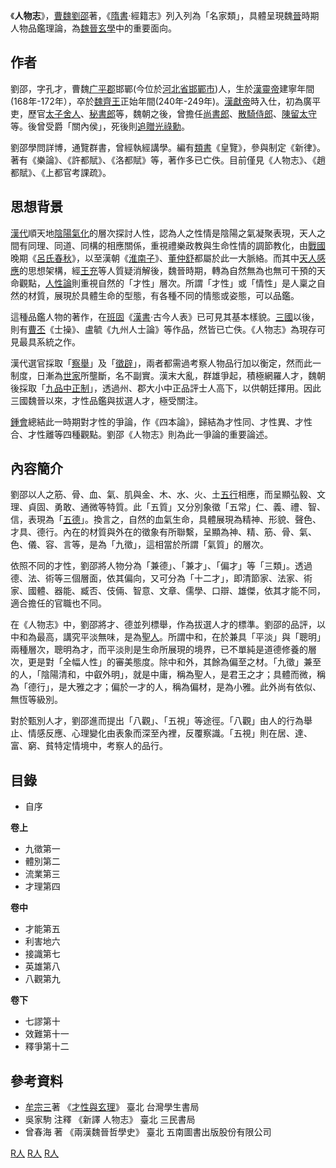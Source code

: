 《'''人物志'''》，[[曹魏|曹魏]][[刘劭_(三国)|劉邵]]著，《[[隋書|隋書]]·經籍志》列入列為「名家類」，具體呈現魏[[晉朝|晉]]時期人物品鑑理論，為[[魏晉玄學|魏晉玄學]]中的重要面向。

==作者==
劉邵，字孔才，曹魏[[广平郡|广平郡]]邯鄲(今位於[[河北省|河北省]][[邯鄲市|邯鄲市]])人，生於[[漢靈帝|漢靈帝]]建寧年間(168年-172年），卒於[[魏齊王|魏齊王]]正始年間(240年-249年)。[[漢獻帝|漢獻帝]]時入仕，初為廣平吏，歷官[[太子舍人|太子舍人]]、[[秘書郎|秘書郎]]等，魏朝之後，曾擔任[[尚書郎|尚書郎]]、[[散騎侍郎|散騎侍郎]]、[[陳留|陳留]][[太守|太守]]等。後曾受爵「關內侯」，死後則[[追贈|追贈]][[光祿勳|光祿勳]]。

劉邵學問詳博，通覽群書，曾經執經講學。編有[[類書|類書]]《皇覽》，參與制定《新律》。著有《樂論》、《許都賦》、《洛都賦》等，著作多已亡佚。目前僅見《人物志》、《趙都賦》、《上都官考課疏》。

==思想背景==
[[漢代|漢代]]順天地[[陰陽|陰陽]][[氣化|氣化]]的層次探討人性，認為人之性情是陰陽之氣凝聚表現，天人之間有同理、同道、同構的相應關係，重視禮樂政教與生命性情的調節教化，由[[戰國_(中國)|戰國]]晚期《[[呂氏春秋|呂氏春秋]]》，以至漢朝《[[淮南子|淮南子]]》、[[董仲舒|董仲舒]]都屬於此一大脈絡。而其中[[天人感應|天人感應]]的思想架構，經[[王充|王充]]等人質疑消解後，魏晉時期，轉為自然無為也無可干預的天命觀點，[[人性論|人性論]]則重視自然的「才性」層次。所謂「才性」或「情性」是人稟之自然的材質，展現於具體生命的型態，有各種不同的情態或姿態，可以品鑑。

這種品鑑人物的著作，在[[班固|班固]]《[[漢書|漢書]]·古今人表》已可見其基本樣貌。[[三國|三國]]以後，則有[[曹丕|曹丕]]《士操》、盧毓《九州人士論》等作品，然皆已亡佚。《人物志》為現存可見最具系統之作。

漢代選官採取「[[察舉|察舉]]」及「[[徵辟|徵辟]]」，兩者都需過考察人物品行加以衡定，然而此一制度，日漸為[[世家|世家]]所壟斷，名不副實。漢末大亂，群雄爭起，積極網羅人才，魏朝後採取「[[九品中正制|九品中正制]]」，透過州、郡大小中正品評士人高下，以供朝廷擇用。因此三國魏晉以來，才性品鑑與拔選人才，極受關注。

[[鍾會|鍾會]]總結此一時期對才性的爭論，作《四本論》，歸結為才性同、才性異、才性合、才性離等四種觀點。劉邵《人物志》則為此一爭論的重要論述。

==內容簡介==
劉邵以人之筋、骨、血、氣、肌與金、木、水、火、土[[五行|五行]]相應，而呈顯弘毅、文理、貞固、勇敢、通微等特質。此「五質」又分別象徵「五常」仁、義、禮、智、信，表現為「[[五德|五德]]」。換言之，自然的血氣生命，具體展現為精神、形貌、聲色、才具、德行。內在的材質與外在的徵象有所聯繫，呈顯為神、精、筋、骨、氣、色、儀、容、言等，是為「九徵」，這相當於所謂「氣質」的層次。

依照不同的才性，劉邵將人物分為「兼德」、「兼才」、「偏才」等「三類」。透過德、法、術等三個層面，依其偏向，又可分為「十二才」，即清節家、法家、術家、國體、器能、臧否、伎倆、智意、文章、儒學、口辯、雄傑，依其才能不同，適合擔任的官職也不同。

在《人物志》中，劉邵將才、德並列標舉，作為拔選人才的標準。劉邵的品評，以中和為最高，講究平淡無味，是為[[聖人|聖人]]。所謂中和，在於兼具「平淡」與「聰明」兩種層次，聰明為才，而平淡則是生命所展現的境界，已不單純是道德修養的層次，更是對「全幅人性」的審美態度。除中和外，其餘為偏至之材。「九徵」兼至的人，「陰陽清和，中叡外明」，就是中庸，稱為聖人，是君王之才；具體而微，稱為「德行」，是大雅之才；偏於一才的人，稱為偏材，是為小雅。此外尚有依似、無恆等級別。

對於甄別人才，劉邵進而提出「八觀」、「五視」等途徑。「八觀」由人的行為舉止、情感反應、心理變化由表象而深至內裡，反覆察識。「五視」則在居、達、富、窮、貧特定情境中，考察人的品行。

==目錄==

*自序

'''卷上'''

*九徵第一
*體別第二
*流業第三
*才理第四

'''卷中'''

*才能第五
*利害地六
*接識第七
*英雄第八
*八觀第九

'''卷下'''

*七謬第十
*效難第十一
*釋爭第十二

==參考資料==
*[[牟宗三|牟宗三]]著   《[[才性與玄理|才性與玄理]]》 臺北 台灣學生書局
*吳家駒 注釋   《新譯 人物志》 臺北  三民書局
*曾春海 著     《兩漢魏晉哲學史》 臺北  五南圖書出版股份有限公司

{{wikisource}}
[[Category:传记|R人]]
[[Category:汉朝史书|R人]]
[[Category:三國典籍|R人]]